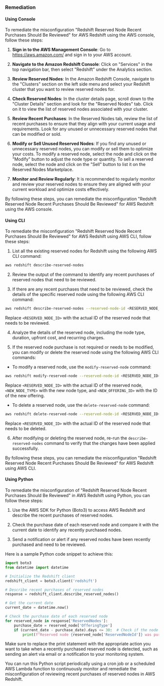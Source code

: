 ### Remediation

#### Using Console

To remediate the misconfiguration "Redshift Reserved Node Recent Purchases Should Be Reviewed" for AWS Redshift using the AWS console, follow these steps:

1. **Sign in to the AWS Management Console**: Go to https://aws.amazon.com/ and sign in to your AWS account.

2. **Navigate to the Amazon Redshift Console**: Click on "Services" in the top navigation bar, then select "Redshift" under the Analytics section.

3. **Review Reserved Nodes**: In the Amazon Redshift Console, navigate to the "Clusters" section on the left side menu and select your Redshift cluster that you want to review reserved nodes for.

4. **Check Reserved Nodes**: In the cluster details page, scroll down to the "Cluster Details" section and look for the "Reserved Nodes" tab. Click on it to view the list of reserved nodes associated with your cluster.

5. **Review Recent Purchases**: In the Reserved Nodes tab, review the list of recent purchases to ensure that they align with your current usage and requirements. Look for any unused or unnecessary reserved nodes that can be modified or sold.

6. **Modify or Sell Unused Reserved Nodes**: If you find any unused or unnecessary reserved nodes, you can modify or sell them to optimize your costs. To modify a reserved node, select the node and click on the "Modify" button to adjust the node type or quantity. To sell a reserved node, select the node and click on the "Sell" button to list it on the Reserved Nodes Marketplace.

7. **Monitor and Review Regularly**: It is recommended to regularly monitor and review your reserved nodes to ensure they are aligned with your current workload and optimize costs effectively.

By following these steps, you can remediate the misconfiguration "Redshift Reserved Node Recent Purchases Should Be Reviewed" for AWS Redshift using the AWS console.

#### Using CLI

To remediate the misconfiguration "Redshift Reserved Node Recent Purchases Should Be Reviewed" for AWS Redshift using AWS CLI, follow these steps:

1. List all the existing reserved nodes for Redshift using the following AWS CLI command:
```bash
aws redshift describe-reserved-nodes
```

2. Review the output of the command to identify any recent purchases of reserved nodes that need to be reviewed.

3. If there are any recent purchases that need to be reviewed, check the details of the specific reserved node using the following AWS CLI command:
```bash
aws redshift describe-reserved-nodes --reserved-node-id <RESERVED_NODE_ID>
```
Replace `<RESERVED_NODE_ID>` with the actual ID of the reserved node that needs to be reviewed.

4. Analyze the details of the reserved node, including the node type, duration, upfront cost, and recurring charges.

5. If the reserved node purchase is not required or needs to be modified, you can modify or delete the reserved node using the following AWS CLI commands:
- To modify a reserved node, use the `modify-reserved-node` command:
```bash
aws redshift modify-reserved-node --reserved-node-id <RESERVED_NODE_ID> --node-type <NEW_NODE_TYPE> --reserved-node-offering-id <NEW_OFFERING_ID>
```
Replace `<RESERVED_NODE_ID>` with the actual ID of the reserved node, `<NEW_NODE_TYPE>` with the new node type, and `<NEW_OFFERING_ID>` with the ID of the new offering.

- To delete a reserved node, use the `delete-reserved-node` command:
```bash
aws redshift delete-reserved-node --reserved-node-id <RESERVED_NODE_ID>
```
Replace `<RESERVED_NODE_ID>` with the actual ID of the reserved node that needs to be deleted.

6. After modifying or deleting the reserved node, re-run the `describe-reserved-nodes` command to verify that the changes have been applied successfully.

By following these steps, you can remediate the misconfiguration "Redshift Reserved Node Recent Purchases Should Be Reviewed" for AWS Redshift using AWS CLI.

#### Using Python

To remediate the misconfiguration of "Redshift Reserved Node Recent Purchases Should Be Reviewed" in AWS Redshift using Python, you can follow these steps:

1. Use the AWS SDK for Python (Boto3) to access AWS Redshift and describe the recent purchases of reserved nodes.

2. Check the purchase date of each reserved node and compare it with the current date to identify any recently purchased nodes.

3. Send a notification or alert if any reserved nodes have been recently purchased and need to be reviewed.

Here is a sample Python code snippet to achieve this:

```python
import boto3
from datetime import datetime

# Initialize the Redshift client
redshift_client = boto3.client('redshift')

# Describe recent purchases of reserved nodes
response = redshift_client.describe_reserved_nodes()

# Get the current date
current_date = datetime.now()

# Check the purchase date of each reserved node
for reserved_node in response['ReservedNodes']:
    purchase_date = reserved_node['OfferingType']
    if (current_date - purchase_date).days <= 30:  # Check if the node was purchased within the last 30 days
        print(f"Reserved node {reserved_node['ReservedNodeId']} was purchased on {purchase_date}. Please review this purchase.")
```

Make sure to replace the print statement with the appropriate action you want to take when a recently purchased reserved node is detected, such as sending an alert via email or a notification to your monitoring system.

You can run this Python script periodically using a cron job or a scheduled AWS Lambda function to continuously monitor and remediate the misconfiguration of reviewing recent purchases of reserved nodes in AWS Redshift.

